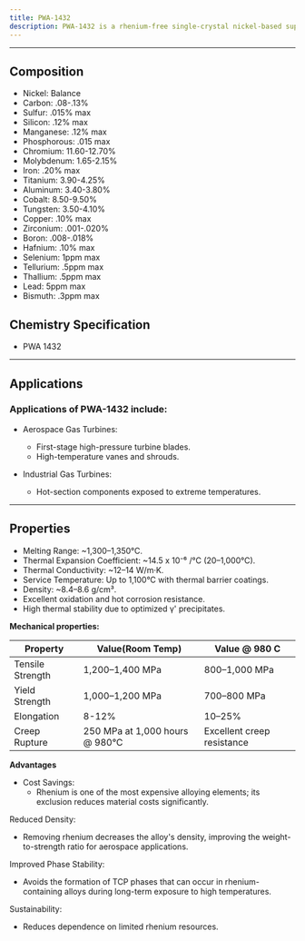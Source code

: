 ```yaml
---
title: PWA-1432
description: PWA-1432 is a rhenium-free single-crystal nickel-based superalloy developed by Pratt & Whitney. It is optimized for high-temperature performance in gas turbines while avoiding the issues associated with rhenium. The alloy achieves excellent creep resistance, oxidation resistance, and thermal stability through careful balancing of other alloying elements. PWA-1432 was specifically designed without rhenium to address certain challenges associated with rhenium-containing alloys, such as cost, density, and the formation of detrimental topologically close-packed (TCP) phases during prolonged high-temperature exposure. PWA-1432 demonstrates that exceptional high-temperature performance can be achieved without relying on rhenium by optimizing other alloying elements like tungsten, tantalum, and hafnium. Its rhenium-free design makes it a cost-effective and reliable choice for gas turbine components subjected to extreme thermal and mechanical stresses while avoiding the challenges associated with rhenium-based superalloys like cost and phase instability.
---
```


---


## Composition

<Card className='properties'>
  <ul>
    <li>Nickel: Balance</li>
    <li>Carbon: .08-.13%</li>
    <li>Sulfur: .015% max</li>
    <li>Silicon: .12% max</li>
    <li>Manganese: .12% max</li>
    <li>Phosphorous: .015 max</li>
    <li>Chromium: 11.60-12.70%</li>
    <li>Molybdenum: 1.65-2.15%</li>
    <li>Iron: .20% max</li>
    <li>Titanium: 3.90-4.25%</li>
    <li>Aluminum: 3.40-3.80%</li>
    <li>Cobalt: 8.50-9.50%</li>
    <li>Tungsten: 3.50-4.10%</li>
    <li>Copper: .10% max</li>
    <li>Zirconium: .001-.020%</li>
    <li>Boron: .008-.018%</li>
    <li>Hafnium: .10% max</li>
    <li>Selenium: 1ppm max</li>
    <li>Tellurium: .5ppm max</li>
    <li>Thallium: .5ppm max</li>
    <li>Lead: 5ppm max</li>
    <li>Bismuth: .3ppm max</li>
  </ul>
</Card>

## Chemistry Specification

- PWA 1432

---

## Applications

### Applications of PWA-1432 include:

- Aerospace Gas Turbines:

  - First-stage high-pressure turbine blades.
  - High-temperature vanes and shrouds.

- Industrial Gas Turbines:
  - Hot-section components exposed to extreme temperatures.

---

## Properties

- Melting Range: ~1,300–1,350°C.
- Thermal Expansion Coefficient: ~14.5 x 10⁻⁶ /°C (20–1,000°C).
- Thermal Conductivity: ~12–14 W/m·K.
- Service Temperature: Up to 1,100°C with thermal barrier coatings.
- Density: ~8.4–8.6 g/cm³.
- Excellent oxidation and hot corrosion resistance.
- High thermal stability due to optimized γ' precipitates.

**Mechanical properties:**

| Property         | Value(Room Temp)               | Value @ 980 C              |
| ---------------- | ------------------------------ | -------------------------- |
| Tensile Strength | 1,200–1,400 MPa                | 800–1,000 MPa              |
| Yield Strength   | 1,000–1,200 MPa                | 700–800 MPa                |
| Elongation       | 8-12%                          | 10–25%                     |
| Creep Rupture    | 250 MPa at 1,000 hours @ 980°C | Excellent creep resistance |

**Advantages**

- Cost Savings:
  - Rhenium is one of the most expensive alloying elements; its exclusion reduces material costs significantly.

Reduced Density:

- Removing rhenium decreases the alloy's density, improving the weight-to-strength ratio for aerospace applications.

Improved Phase Stability:

- Avoids the formation of TCP phases that can occur in rhenium-containing alloys during long-term exposure to high temperatures.

Sustainability:

- Reduces dependence on limited rhenium resources.
